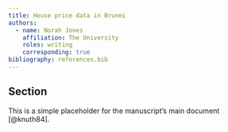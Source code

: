 ```yaml
---
title: House price data in Brunei
authors:
  - name: Norah Jones
    affiliation: The University
    roles: writing
    corresponding: true
bibliography: references.bib
---
```


## Section
This is a simple placeholder for the manuscript's main document [@knuth84].
